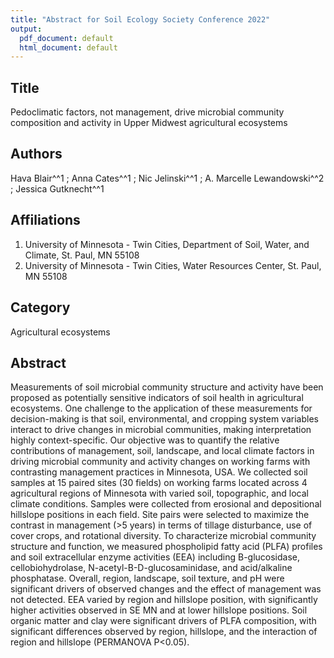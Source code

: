 ```yaml
---
title: "Abstract for Soil Ecology Society Conference 2022"
output:
  pdf_document: default
  html_document: default
---
```


## Title 

Pedoclimatic factors, not management, drive microbial community composition and activity in Upper Midwest agricultural ecosystems 

## Authors  

Hava Blair^^1 ; Anna Cates^^1 ; Nic Jelinski^^1 ; A. Marcelle Lewandowski^^2 ; Jessica Gutknecht^^1  

## Affiliations 

1. University of Minnesota - Twin Cities, Department of Soil, Water, and Climate, St. Paul, MN 55108  
2. University of Minnesota - Twin Cities, Water Resources Center, St. Paul, MN 55108 

## Category 

Agricultural ecosystems 

## Abstract 

Measurements of soil microbial community structure and activity have been proposed as potentially sensitive indicators of soil health in agricultural ecosystems. One challenge to the application of these measurements for decision-making is that soil, environmental, and cropping system variables interact to drive changes in microbial communities, making interpretation highly context-specific. Our objective was to quantify the relative contributions of management, soil, landscape, and local climate factors in driving microbial community and activity changes on working farms with contrasting management practices in Minnesota, USA. We collected soil samples at 15 paired sites (30 fields) on working farms located across 4 agricultural regions of Minnesota with varied soil, topographic, and local climate conditions. Samples were collected from erosional and depositional hillslope positions in each field. Site pairs were selected to maximize the contrast in management (>5 years) in terms of tillage disturbance, use of cover crops, and rotational diversity. To characterize microbial community structure and function, we measured phospholipid fatty acid (PLFA) profiles and soil extracellular enzyme activities (EEA) including B-glucosidase, cellobiohydrolase, N-acetyl-B-D-glucosaminidase, and acid/alkaline phosphatase. Overall, region, landscape, soil texture, and pH were significant drivers of observed changes and the effect of management was not detected. EEA varied by region and hillslope position, with significantly higher activities observed in SE MN and at lower hillslope positions. Soil organic matter and clay were significant drivers of PLFA composition, with significant differences observed by region, hillslope, and the interaction of region and hillslope (PERMANOVA P<0.05). 
